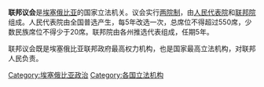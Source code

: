 '''联邦议会'''是[[埃塞俄比亚|埃塞俄比亚]]的国家立法机关。议会实行[[两院制|两院制]]，由[[人民代表院|人民代表院]]和[[联邦院_(埃塞俄比亚)|联邦院]]组成。人民代表院由全国普选产生，每5年改选一次，总席位不得超过550席，少数民族席位不得少于20席。联邦院由各州推选代表组成，任期5年。

联邦议会既是埃塞俄比亚联邦政府最高权力机构，也是国家最高立法机构，对联邦人民负责。

{{非洲题目|议会}}

[[Category:埃塞俄比亚政治|Category:埃塞俄比亚政治]]
[[Category:各国立法机构|Category:各国立法机构]]